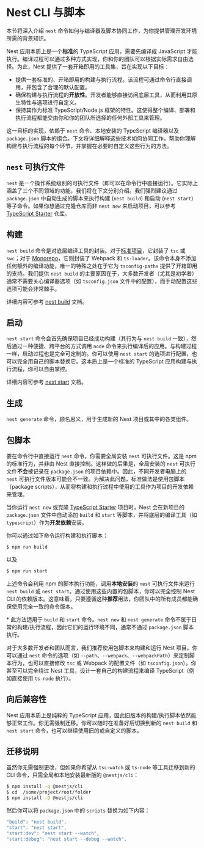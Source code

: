 # Nest CLI 与脚本

本节将深入介绍 `nest` 命令如何与编译器及脚本协同工作，为你提供管理开发环境所需的背景知识。

Nest 应用本质上是一个**标准**的 TypeScript 应用，需要先编译成 JavaScript 才能执行。编译过程可以通过多种方式实现，你和你的团队可以根据实际需求自由选择。为此，Nest 提供了一套开箱即用的工具集，旨在实现以下目标：

- 提供一套标准的、开箱即用的构建与执行流程。该流程可通过命令行直接调用，并包含了合理的默认配置。
- 确保构建与执行流程的**开放性**。开发者能够直接访问底层工具，从而利用其原生特性与选项进行自定义。
- 保持其作为标准 TypeScript/Node.js 框架的特性。这使得整个编译、部署和执行流程都能交由你和你的团队所选择的任何外部工具来管理。

这一目标的实现，依赖于 `nest` 命令、本地安装的 TypeScript 编译器以及 `package.json` 脚本的组合。下文将详细解释这些技术如何协同工作，帮助你理解构建与执行流程的每个环节，并掌握在必要时自定义这些行为的方法。

## `nest` 可执行文件

`nest` 是一个操作系统级别的可执行文件（即可以在命令行中直接运行）。它实际上涵盖了三个不同领域的功能，我们将在下文分别介绍。我们强烈建议通过 `package.json` 中自动生成的脚本来执行构建 (`nest build`) 和启动 (`nest start`) 等子命令。如果你想通过克隆仓库而非 `nest new` 来启动项目，可以参考 [TypeScript Starter](https://github.com/nestjs/typescript-starter) 仓库。

## 构建

`nest build` 命令是对底层编译工具的封装。对于[标准项目](/cli/overview#project-structure)，它封装了 `tsc` 或 `swc`；对于 [Monorepo](/cli/overview#project-structure)，它则封装了 Webpack 和 `ts-loader`。该命令本身不添加任何额外的编译功能，唯一的特殊之处在于它为 `tsconfig-paths` 提供了开箱即用的支持。我们提供 `nest build` 的主要原因在于，大多数开发者（尤其是初学者）通常不需要关心编译器选项（如 `tsconfig.json` 文件中的配置），而手动配置这些选项可能会非常棘手。

详细内容可参考 [nest build](/cli/usages#nest-build) 文档。

## 启动

`nest start` 命令会首先确保项目已经成功构建（其行为与 `nest build` 一致），然后通过一种便捷、跨平台的方式调用 `node` 命令来执行编译后的应用。与构建过程一样，启动过程也是完全可定制的。你可以使用 `nest start` 的选项进行配置，也可以完全用自己的脚本替换它。这本质上是一个标准的 TypeScript 应用构建与执行流程，你可以自由掌控。

详细内容可参考 [nest start](/cli/usages#nest-start) 文档。

## 生成

`nest generate` 命令，顾名思义，用于生成新的 Nest 项目或其中的各类组件。

## 包脚本

要在命令行中直接运行 `nest` 命令，你需要全局安装 `nest` 可执行文件。这是 npm 的标准行为，并非由 Nest 直接控制。这样做的后果是，全局安装的 `nest` 可执行文件**不会**被记录在 `package.json` 的项目依赖中。因此，不同开发者电脑上的 `nest` 可执行文件版本可能会不一致。为解决此问题，标准做法是使用包脚本（package scripts），从而将构建和执行过程中使用的工具作为项目的开发依赖来管理。

当你运行 `nest new` 或克隆 [TypeScript Starter](https://github.com/nestjs/typescript-starter) 项目时，Nest 会在新项目的 `package.json` 文件中自动添加 `build` 和 `start` 等脚本，并将底层的编译工具（如 `typescript`）作为**开发依赖**安装。

你可以通过如下命令运行构建和执行脚本：

```bash
$ npm run build
```

以及

```bash
$ npm run start
```

上述命令会利用 npm 的脚本执行功能，调用**本地安装**的 `nest` 可执行文件来运行 `nest build` 或 `nest start`。通过使用这些内置的包脚本，你可以完全控制 Nest CLI 的依赖版本。这意味着，只要遵循这种**推荐**用法，你团队中的所有成员都能确保使用完全一致的命令版本。

\* 此方法适用于 `build` 和 `start` 命令。`nest new` 和 `nest generate` 命令不属于日常的构建/执行流程，因此它们的运行环境不同，通常不通过 `package.json` 脚本执行。

对于大多数开发者和团队而言，我们推荐使用包脚本来构建和运行 Nest 项目。你可以通过 `nest` 命令的选项（如 `--path`、`--webpack`、`--webpackPath`）来定制脚本行为，也可以直接修改 `tsc` 或 Webpack 的配置文件（如 `tsconfig.json`）。你甚至可以完全绕过 Nest 工具，设计一套自己的构建流程来编译 TypeScript（例如直接使用 `ts-node` 执行）。

## 向后兼容性

Nest 应用本质上是纯粹的 TypeScript 应用，因此旧版本的构建/执行脚本依然能够正常工作。你无需强制迁移。你可以随时在准备好后切换到新的 `nest build` 和 `nest start` 命令，也可以继续使用旧的或自定义的脚本。

## 迁移说明

虽然你无需强制更改，但如果你希望从 `tsc-watch` 或 `ts-node` 等工具迁移到新的 CLI 命令，只需全局和本地安装最新版的 `@nestjs/cli`：

```bash
$ npm install -g @nestjs/cli
$ cd  /some/project/root/folder
$ npm install -D @nestjs/cli
```

然后你可以将 `package.json` 中的 `scripts` 替换为如下内容：

```ts
"build": "nest build",
"start": "nest start",
"start:dev": "nest start --watch",
"start:debug": "nest start --debug --watch",
```
